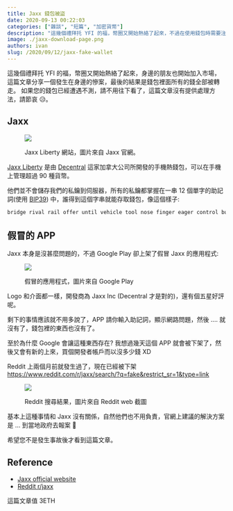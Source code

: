 ```yaml
---
title: Jaxx 錢包被盜
date: 2020-09-13 00:22:03
categories: ["雜談", "短篇", "加密貨幣"]
description: "這幾個禮拜托 YFI 的福，幣圈又開始熱絡了起來，不過在使用錢包時需要注意是不是釣魚網站或 APP，這篇文章來分享一個活生生的慘案。"
image: ./jaxx-download-page.png
authors: ivan
slug: /2020/09/12/jaxx-fake-wallet
---
```


這幾個禮拜托 YFI 的福，幣圈又開始熱絡了起來，身邊的朋友也開始加入市場，這篇文章分享一個發生在身邊的慘案，最後的結果是錢包裡面所有的錢全部被轉走。
如果您的錢包已經遭遇不測，請不用往下看了，這篇文章沒有提供處理方法，請節哀 😥。

<!--truncate-->

## Jaxx

<figure>

![](./jaxx-download-page.png)

<figcaption>Jaxx Liberty 網站，圖片來自 Jaxx 官網。</figcaption>
</figure>

[Jaxx Liberty](https://jaxx.io/) 是由 [Decentral](https://decentral.ca/) 這家加拿大公司所開發的手機熱錢包，可以在手機上管理超過 90 種貨幣。

他們並不會儲存我們的私鑰到伺服器，所有的私鑰都掌握在一串 12 個單字的助記詞(使用 [BIP39](https://github.com/bitcoin/bips/blob/master/bip-0039.mediawiki)) 中，誰得到這個字串就能存取錢包，像這個樣子:

```txt
bridge rival rail offer until vehicle tool nose finger eager control bulb
```

## 假冒的 APP

Jaxx 本身是沒甚麼問題的，不過 Google Play 卻上架了假冒 Jaxx 的應用程式:

<figure>

![](./fake-jaxx.png)

<figcaption>假冒的應用程式，圖片來自 Google Play</figcaption>
</figure>

Logo 和介面都一樣，開發商為 Jaxx Inc (Decentral 才是對的)，還有個五星好評呢。

剩下的事情應該就不用多說了，APP 請你輸入助記詞，顯示網路問題，然後 .... 就沒有了，錢包裡的東西也沒有了。

至於為什麼 Google 會讓這種東西存在? 我想過幾天這個 APP 就會被下架了，然後又會有新的上來，買個開發者帳戶而以沒多少錢 XD

Reddit 上兩個月前就發生過了，現在已經被下架
https://www.reddit.com/r/jaxx/search/?q=fake&restrict_sr=1&type=link

<figure>

![](./reddit.png)

<figcaption>Reddit 搜尋結果，圖片來自 Reddit web 截圖</figcaption>
</figure>

基本上這種事情和 Jaxx 沒有關係，自然他們也不用負責，官網上建議的解決方案是 ... 到當地政府去報案
🚓

希望您不是發生事故後才看到這篇文章。

## Reference

- [Jaxx official website](https://jaxx.io/)
- [Reddit r/jaxx](https://www.reddit.com/r/jaxx/)

<div
  style={{
    textDecoration: "line-through",
    width: "100%",
    textAlign: "right",
    color: "gray",
  }}
>
  這篇文章值 3ETH
</div>
